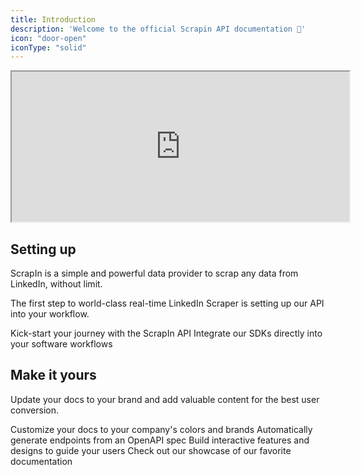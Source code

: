 ```yaml
---
title: Introduction
description: 'Welcome to the official Scrapin API documentation 👋'
icon: "door-open"
iconType: "solid"
---
```


<iframe width="540" height="240" src="https://www.youtube.com/embed/mDqzBMLvClg"> </iframe>

## Setting up

ScrapIn is a simple and powerful data provider to scrap any data from LinkedIn, without limit.

The first step to world-class real-time LinkedIn Scraper is setting up our API into your workflow.

<CardGroup cols={2}>
  <Card
    title="Your API Key"
    icon="key"
    color="#ca8b04"
    href="https://visum.mintlify.app/api-key"
  >
    Kick-start your journey with the ScrapIn API
  </Card>
  <Card
    title="Our SDKs"
    icon="toolbox"
    href="https://mintlify.com/docs/development"
  >
    Integrate our SDKs directly into your software workflows
  </Card>
</CardGroup>

## Make it yours

Update your docs to your brand and add valuable content for the best user conversion.

<CardGroup cols={2}>
  <Card
    title="Customize Style"
    icon="palette"
    href="https://mintlify.com/docs/settings/global"
  >
    Customize your docs to your company's colors and brands
  </Card>
  <Card
    title="Reference APIs"
    icon="code"
    href="https://mintlify.com/docs/api-playground/openapi"
  >
    Automatically generate endpoints from an OpenAPI spec
  </Card>
  <Card
    title="Add Components"
    icon="screwdriver-wrench"
    href="https://mintlify.com/docs/components/accordion"
  >
    Build interactive features and designs to guide your users
  </Card>
  <Card
    title="Get Inspiration"
    icon="stars"
    href="https://mintlify.com/showcase"
  >
    Check out our showcase of our favorite documentation
  </Card>
</CardGroup>
